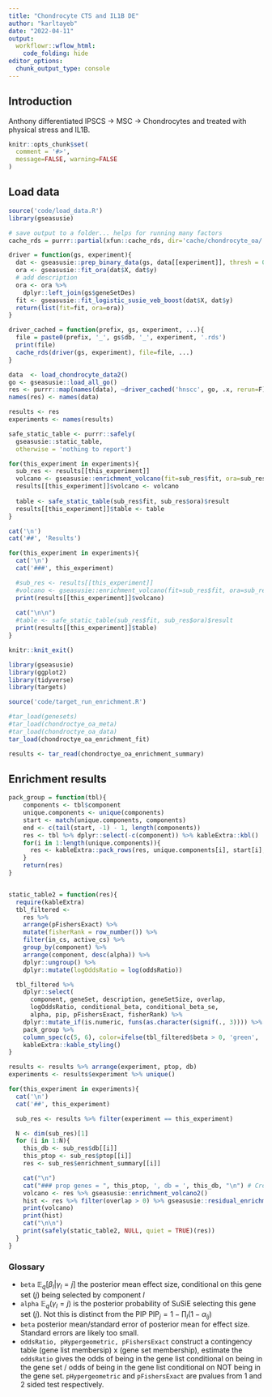 ```yaml
---
title: "Chondrocyte CTS and IL1B DE"
author: "karltayeb"
date: "2022-04-11"
output:
  workflowr::wflow_html:
    code_folding: hide
editor_options:
  chunk_output_type: console
---
```


## Introduction

Anthony differentiated IPSCS -> MSC -> Chondrocytes and treated with physical stress and IL1B.

```r
knitr::opts_chunk$set(
  comment = '#>',
  message=FALSE, warning=FALSE
)
```


## Load data

```r
source('code/load_data.R')
library(gseasusie)

# save output to a folder... helps for running many factors
cache_rds = purrr::partial(xfun::cache_rds, dir='cache/chondrocyte_oa/')

driver = function(gs, experiment){
  dat <- gseasusie::prep_binary_data(gs, data[[experiment]], thresh = 0.05)
  ora <- gseasusie::fit_ora(dat$X, dat$y)
  # add description
  ora <- ora %>%
    dplyr::left_join(gs$geneSetDes)
  fit <- gseasusie::fit_logistic_susie_veb_boost(dat$X, dat$y)
  return(list(fit=fit, ora=ora))
}

driver_cached = function(prefix, gs, experiment, ...){
  file = paste0(prefix, '_', gs$db, '_', experiment, '.rds')
  print(file)
  cache_rds(driver(gs, experiment), file=file, ...)
}
```

```r
data  <- load_chondrocyte_data2()
go <- gseasusie::load_all_go()
res <- purrr::map(names(data), ~driver_cached('hnscc', go, .x, rerun=F))
names(res) <- names(data)
```


```r
results <- res
experiments <- names(results)

safe_static_table <- purrr::safely(
  gseasusie::static_table,
  otherwise = 'nothing to report')

for(this_experiment in experiments){
  sub_res <- results[[this_experiment]]
  volcano <- gseasusie::enrichment_volcano(fit=sub_res$fit, ora=sub_res$ora)
  results[[this_experiment]]$volcano <- volcano
  
  table <- safe_static_table(sub_res$fit, sub_res$ora)$result
  results[[this_experiment]]$table <- table
}
```


```r
cat('\n')
cat('##', 'Results')

for(this_experiment in experiments){
  cat('\n')
  cat('###', this_experiment)

  #sub_res <- results[[this_experiment]]
  #volcano <- gseasusie::enrichment_volcano(fit=sub_res$fit, ora=sub_res$ora)
  print(results[[this_experiment]]$volcano)
  
  cat("\n\n")
  #table <- safe_static_table(sub_res$fit, sub_res$ora)$result
  print(results[[this_experiment]]$table)
}
```


```r
knitr::knit_exit()
```

```r
library(gseasusie)
library(ggplot2)
library(tidyverse)
library(targets)

source('code/target_run_enrichment.R')

#tar_load(genesets)
#tar_load(chondroctye_oa_meta)
#tar_load(chondroctye_oa_data)
tar_load(chondroctye_oa_enrichment_fit)

results <- tar_read(chondroctye_oa_enrichment_summary)
```

## Enrichment results

```r
pack_group = function(tbl){
    components <- tbl$component
    unique.components <- unique(components)
    start <- match(unique.components, components)
    end <- c(tail(start, -1) - 1, length(components))
    res <- tbl %>% dplyr::select(-c(component)) %>% kableExtra::kbl()
    for(i in 1:length(unique.components)){
      res <- kableExtra::pack_rows(res, unique.components[i], start[i], end[i])
    }
    return(res)
}


static_table2 = function(res){
  require(kableExtra)
  tbl_filtered <-
    res %>%
    arrange(pFishersExact) %>%
    mutate(fisherRank = row_number()) %>%
    filter(in_cs, active_cs) %>%
    group_by(component) %>%
    arrange(component, desc(alpha)) %>%
    dplyr::ungroup() %>%
    dplyr::mutate(logOddsRatio = log(oddsRatio))

  tbl_filtered %>%
    dplyr::select(
      component, geneSet, description, geneSetSize, overlap,
      logOddsRatio, conditional_beta, conditional_beta_se,
      alpha, pip, pFishersExact, fisherRank) %>%
    dplyr::mutate_if(is.numeric, funs(as.character(signif(., 3)))) %>%
    pack_group %>%
    column_spec(c(5, 6), color=ifelse(tbl_filtered$beta > 0, 'green', 'red')) %>%
    kableExtra::kable_styling()
}
```

```r
results <- results %>% arrange(experiment, ptop, db)
experiments <- results$experiment %>% unique()

for(this_experiment in experiments){
  cat('\n')
  cat('##', this_experiment)

  sub_res <- results %>% filter(experiment == this_experiment)

  N <- dim(sub_res)[1]
  for (i in 1:N){
    this_db <- sub_res$db[[i]]
    this_ptop <- sub_res$ptop[[i]]
    res <- sub_res$enrichment_summary[[i]]

    cat("\n") 
    cat("### prop genes = ", this_ptop, ', db = ', this_db, "\n") # Create second level headings with the names.
    volcano <- res %>% gseasusie::enrichment_volcano2()
    hist <- res %>% filter(overlap > 0) %>% gseasusie::residual_enrichment_histogram2() 
    print(volcano)
    print(hist)
    cat("\n\n")
    print(safely(static_table2, NULL, quiet = TRUE)(res))
  }
}
```

### Glossary

* `beta` $\mathbb E_q[\beta_l | \gamma_l = j]$  the posterior mean effect size, conditional on this gene set ($j$) being selected by component $l$
* `alpha` $\mathbb E_q(\gamma_l = j)$ is the posterior probability of SuSiE selecting this gene set ($j$). Not this is distinct from the PIP $\text{PIP}_j = 1 - \prod_l (1 - \alpha_{lj})$
* `beta` posterior mean/standard error of posterior mean for effect size. Standard errors are likely too small. 
* `oddsRatio, pHypergeometric, pFishersExact` construct a contingency table (gene list membersip) x (gene set membership), estimate the `oddsRatio` gives the odds of being in the gene list conditional on being in the gene set / odds of being in the gene list conditional on NOT being in the gene set. `pHypergeometric` and `pFishersExact` are pvalues from 1 and 2 sided test respectively. 
